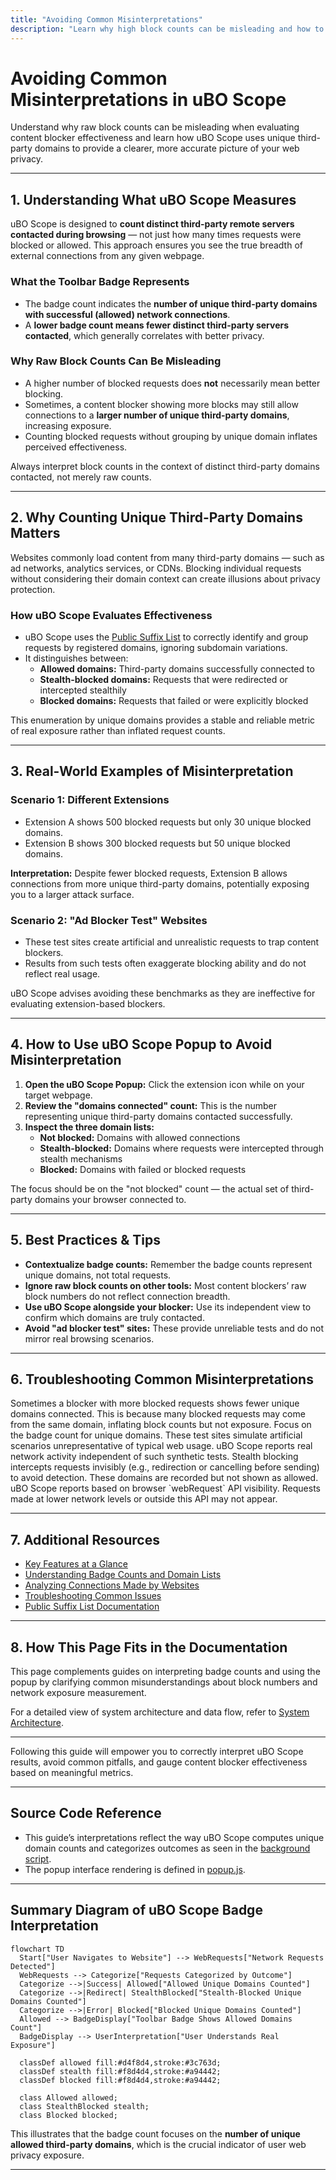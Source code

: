```yaml
---
title: "Avoiding Common Misinterpretations"
description: "Learn why high block counts can be misleading and how to use uBO Scope to evaluate content blocker effectiveness based on the number of unique third-party servers contacted. Provides real examples to clarify misconceptions documented in the README."
---
```


# Avoiding Common Misinterpretations in uBO Scope

Understand why raw block counts can be misleading when evaluating content blocker effectiveness and learn how uBO Scope uses unique third-party domains to provide a clearer, more accurate picture of your web privacy.

---

## 1. Understanding What uBO Scope Measures

uBO Scope is designed to **count distinct third-party remote servers contacted during browsing** — not just how many times requests were blocked or allowed. This approach ensures you see the true breadth of external connections from any given webpage.

### What the Toolbar Badge Represents
- The badge count indicates the **number of unique third-party domains with successful (allowed) network connections**.
- A **lower badge count means fewer distinct third-party servers contacted**, which generally correlates with better privacy.

### Why Raw Block Counts Can Be Misleading
- A higher number of blocked requests does **not** necessarily mean better blocking.
- Sometimes, a content blocker showing more blocks may still allow connections to a **larger number of unique third-party domains**, increasing exposure.
- Counting blocked requests without grouping by unique domain inflates perceived effectiveness.

<Tip>
Always interpret block counts in the context of distinct third-party domains contacted, not merely raw counts.
</Tip>

---

## 2. Why Counting Unique Third-Party Domains Matters

Websites commonly load content from many third-party domains — such as ad networks, analytics services, or CDNs. Blocking individual requests without considering their domain context can create illusions about privacy protection.

### How uBO Scope Evaluates Effectiveness
- uBO Scope uses the [Public Suffix List](https://publicsuffix.org/) to correctly identify and group requests by registered domains, ignoring subdomain variations.
- It distinguishes between:
  - **Allowed domains:** Third-party domains successfully connected to
  - **Stealth-blocked domains:** Requests that were redirected or intercepted stealthily
  - **Blocked domains:** Requests that failed or were explicitly blocked

This enumeration by unique domains provides a stable and reliable metric of real exposure rather than inflated request counts.

---

## 3. Real-World Examples of Misinterpretation

### Scenario 1: Different Extensions
- Extension A shows 500 blocked requests but only 30 unique blocked domains.
- Extension B shows 300 blocked requests but 50 unique blocked domains.

**Interpretation:** Despite fewer blocked requests, Extension B allows connections from more unique third-party domains, potentially exposing you to a larger attack surface.

### Scenario 2: "Ad Blocker Test" Websites
- These test sites create artificial and unrealistic requests to trap content blockers.
- Results from such tests often exaggerate blocking ability and do not reflect real usage.

uBO Scope advises avoiding these benchmarks as they are ineffective for evaluating extension-based blockers.

---

## 4. How to Use uBO Scope Popup to Avoid Misinterpretation

1. **Open the uBO Scope Popup:** Click the extension icon while on your target webpage.
2. **Review the "domains connected" count:** This is the number representing unique third-party domains contacted successfully.
3. **Inspect the three domain lists:**
   - **Not blocked:** Domains with allowed connections
   - **Stealth-blocked:** Domains where requests were intercepted through stealth mechanisms
   - **Blocked:** Domains with failed or blocked requests

The focus should be on the "not blocked" count — the actual set of third-party domains your browser connected to.

---

## 5. Best Practices & Tips

- **Contextualize badge counts:** Remember the badge counts represent unique domains, not total requests.
- **Ignore raw block counts on other tools:** Most content blockers’ raw block numbers do not reflect connection breadth.
- **Use uBO Scope alongside your blocker:** Use its independent view to confirm which domains are truly contacted.
- **Avoid "ad blocker test" sites:** These provide unreliable tests and do not mirror real browsing scenarios.

---

## 6. Troubleshooting Common Misinterpretations

<AccordionGroup title="Troubleshooting uBO Scope Misinterpretations">
<Accordion title="Why is the block count higher but badge count lower?">
Sometimes a blocker with more blocked requests shows fewer unique domains connected. This is because many blocked requests may come from the same domain, inflating block counts but not exposure. Focus on the badge count for unique domains.
</Accordion>
<Accordion title="Why do 'ad blocker test' sites show different outcomes than uBO Scope?">
These test sites simulate artificial scenarios unrepresentative of typical web usage. uBO Scope reports real network activity independent of such synthetic tests.
</Accordion>
<Accordion title="The popup shows 'stealth-blocked' domains. What does that mean?">
Stealth blocking intercepts requests invisibly (e.g., redirection or cancelling before sending) to avoid detection. These domains are recorded but not shown as allowed.
</Accordion>
<Accordion title="Why don't some expected domains appear in the popup?">
uBO Scope reports based on browser `webRequest` API visibility. Requests made at lower network levels or outside this API may not appear.
</Accordion>
</AccordionGroup>

---

## 7. Additional Resources

- [Key Features at a Glance](https://your-docs-link/overview/introduction-core-value/feature-glance)
- [Understanding Badge Counts and Domain Lists](https://your-docs-link/guides/workflows/interpreting-badge-counts)
- [Analyzing Connections Made by Websites](https://your-docs-link/guides/workflows/analyzing-network-connections)
- [Troubleshooting Common Issues](https://your-docs-link/getting-started/troubleshooting/common-issues)
- [Public Suffix List Documentation](https://publicsuffix.org/)

---

## 8. How This Page Fits in the Documentation

This page complements guides on interpreting badge counts and using the popup by clarifying common misunderstandings about block numbers and network exposure measurement.

For a detailed view of system architecture and data flow, refer to [System Architecture](https://your-docs-link/overview/architecture-concepts/system-architecture).

---

<Check>
Following this guide will empower you to correctly interpret uBO Scope results, avoid common pitfalls, and gauge content blocker effectiveness based on meaningful metrics.
</Check>

---

## Source Code Reference

- This guide’s interpretations reflect the way uBO Scope computes unique domain counts and categorizes outcomes as seen in the [background script](https://github.com/gorhill/uBO-Scope/blob/main/js/background.js).
- The popup interface rendering is defined in [popup.js](https://github.com/gorhill/uBO-Scope/blob/main/js/popup.js).

---

## Summary Diagram of uBO Scope Badge Interpretation

```mermaid
flowchart TD
  Start["User Navigates to Website"] --> WebRequests["Network Requests Detected"]
  WebRequests --> Categorize["Requests Categorized by Outcome"]
  Categorize -->|Success| Allowed["Allowed Unique Domains Counted"]
  Categorize -->|Redirect| StealthBlocked["Stealth-Blocked Unique Domains Counted"]
  Categorize -->|Error| Blocked["Blocked Unique Domains Counted"]
  Allowed --> BadgeDisplay["Toolbar Badge Shows Allowed Domains Count"]
  BadgeDisplay --> UserInterpretation["User Understands Real Exposure"]

  classDef allowed fill:#d4f8d4,stroke:#3c763d;
  classDef stealth fill:#f8d4d4,stroke:#a94442;
  classDef blocked fill:#f8d4d4,stroke:#a94442;

  class Allowed allowed;
  class StealthBlocked stealth;
  class Blocked blocked;
```

This illustrates that the badge count focuses on the **number of unique allowed third-party domains**, which is the crucial indicator of user web privacy exposure.

---